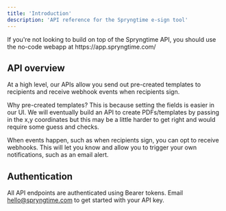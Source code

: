 ```yaml
---
title: 'Introduction'
description: 'API reference for the Spryngtime e-sign tool'
---
```


<Note>
  If you're not looking to build on top of the Spryngtime API, you should use the no-code webapp at https://app.spryngtime.com/
</Note>

## API overview

At a high level, our APIs allow you send out pre-created templates to recipients and receive webhook events when recipients sign.

Why pre-created templates? This is because setting the fields is easier in our UI. We will eventually build an API to create PDFs/templates by passing in the x,y coordinates but this may be a little harder to get right and would require some guess and checks.

When events happen, such as when recipients sign, you can opt to receive webhooks. This will let you know and allow you to trigger your own notifications, such as an email alert.

## Authentication

All API endpoints are authenticated using Bearer tokens. Email hello@spryngtime.com to get started with your API key. 
